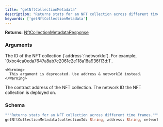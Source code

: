 ```yaml
---
title: "getNftCollectionMetadata"
description: "Returns stats for an NFT collection across different time frames."
keywords: ['getNftCollectionMetadata']
---
```


**Returns:** [NftCollectionMetadataResponse](/api-reference/types/nftcollectionmetadataresponse)

### Arguments

<ResponseField name="collectionId" type="String">
  The ID of the NFT collection (`address`:`networkId`). For example, `0xbc4ca0eda7647a8ab7c2061c2e118a18a936f13d:1`.
    
    <Warning>
      This argument is deprecated. Use address & networkId instead.
    </Warning>
</ResponseField>

<ResponseField name="address" type="String">
  The contract address of the NFT collection.
</ResponseField>

<ResponseField name="networkId" type="Int">
  The network ID the NFT collection is deployed on.
</ResponseField>

### Schema


```graphql 
"""Returns stats for an NFT collection across different time frames."""
getNftCollectionMetadata(collectionId: String, address: String, networkId: Int): NftCollectionMetadataResponse
```
